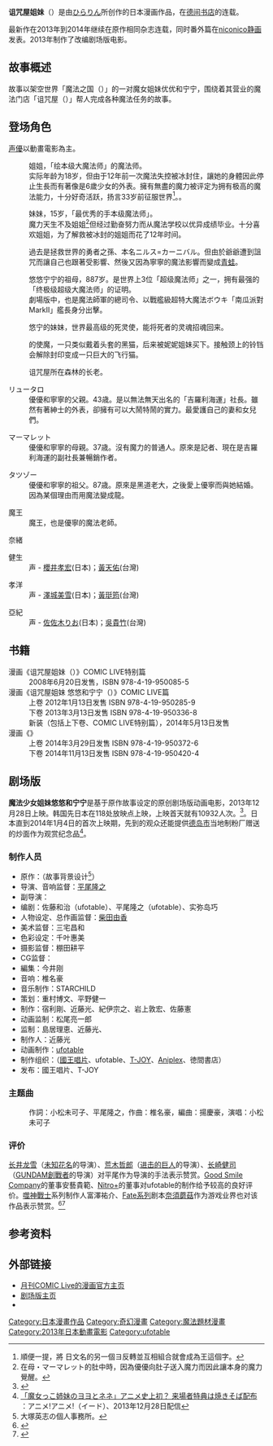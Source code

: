 {{Infobox animanga/Headerofja
|title= 詛咒屋姐妹
|image= 
|size= 
|caption= 
|japanese= 
|english= 
|kana= 
|romaji= 
|genre= 
}}
{{Infobox animanga/Manga
|標題= 
|作者= ひらりん
|作畫= 
|出版社= [[德間書店|德間書店]]
|其他出版社= 
|連載雜誌= 月刊COMICリュウ
|label= リュウコミックススペシャル
|網路= 
|發售日= 2008年6月20日
|開始= 
|結束= 
|開始日= 
|結束日= 
|冊數= 1
|話數= 
|其他= 
|版權=
}}
{{Infobox animanga/Movie
|標題= 魔女っこ姉妹のヨヨとネネ
|原作= ひらりん
|導演= 平尾隆之
|腳本= 佐藤和治、平尾隆之、實弥島巧
|人物設定=柴田由香
|機械設定= 
|音樂=[[椎名豪|椎名豪]]
|音樂製作=[[STARCHILD|STARCHILD]]
|動畫製作= [[ufotable|ufotable]]
|製作= 魔女っこ姉妹のヨヨとネネ製作委員会
|代理發行= 
|其他代理發行=
|影片發行= 
|其他影片發行=
|上映日= 2013年12月28日
|片長= 100分
|其他= 
|版權= 
}}
{{Infobox animanga/Footerofja}}
'''诅咒屋姐妹'''（{{lang|ja|のろい屋しまい}}）是由[[ひらりん|ひらりん]]所创作的日本漫画作品，在[[德间书店|德间书店]]的{{tsl|ja|月刊COMICリュウ|月刊COMIC LIVE}}连载。

最新作'''{{lang|ja|のろい屋シークレット}}'''在2013年到2014年继续在原作相同杂志连载，同时番外篇'''{{lang|ja|のろい屋ケモノカル}}'''在[[niconico|niconico静画]]发表。2013年制作了改编剧场版电影。

==故事概述==
故事以架空世界「魔法之国（{{lang|ja|魔の国}}）」的一对魔女姐妹优优和宁宁，围绕着其营业的魔法门店「诅咒屋（{{lang|ja|のろい屋}}）」帮人完成各种魔法任务的故事。

==登场角色==
[[声優|声優]]以動畫電影為主。
;{{nihongo|悠悠|ヨヨ||配音：[[諸星堇|諸星堇]](日本)；[[詹雅菁|詹雅菁]](台灣)}}
:姐姐，「绘本级大魔法师」的魔法师。
:实际年龄为18岁，但由于12年前一次魔法失控被冰封住，讓她的身體因此停止生長而有著像是6歲少女的外表。擁有無盡的魔力被评定为拥有极高的魔法能力，十分好奇活跃，扬言33岁前征服世界<ref>順便一提，將 日文名的另一個ヨ反轉並互相組合就會成為王這個字。</ref>。。

;{{nihongo|宁宁|ネネ||配音：[[加隈亞衣|加隈亞衣]](日本)；[[雷碧文|雷碧文]](台灣)}}
:妹妹，15岁，「最优秀的手本级魔法师」。
:魔力天生不及姐姐<ref>在母・マーマレット的肚中時，因為優優向肚子送入魔力而因此讓本身的魔力覺醒。</ref>但经过勤奋努力而从魔法学校以优异成绩毕业。十分喜欢姐姐，为了解救被冰封的姐姐而花了12年时间。

;{{nihongo|尼鲁斯|ニルス||配音：[[子安武人|子安武人]](日本)；[[吳文民|吳文民]](台灣)}}
: 過去是拯救世界的勇者之孫、本名ニルス=カーニバル。但由於爺爺遭到詛咒而讓自己也跟著受影響、然後又因為寧寧的魔法影響而變成[[青蛙|青蛙]]。

;{{nihongo|悠宁|おヨネ||配音：[[本田貴子|本田貴子]](日本)；[[汪世瑋|汪世瑋]](台灣)}}
:悠悠宁宁的祖母，887岁。是世界上3位「超级魔法师」之一，拥有最强的「终极级超级大魔法师」的证明。
: 劇場版中，也是魔法師軍的總司令、以戰艦級超特大魔法ボウキ「南瓜派對　MarkⅡ」艦長身分出擊。

;{{nihongo|悠美|おヨミ||配音：[[冰上恭子|冰上恭子]](日本)；[[楊凱凱|楊凱凱]](台灣)}}
:悠宁的妹妹，世界最高级的死灵使，能将死者的灵魂招魂回来。

;{{nihongo|比哈克|ビハク||配音：[[中川翔子|中川翔子]]}}
:的使魔，一只类似戴着头套的黑猫，后来被妮妮姐妹买下。接触颈上的铃铛会解除封印变成一只巨大的飞行猫。

;{{nihongo|树长老|樹老長||配音：[[長克巳|長克巳]]}}
:诅咒屋所在森林的长老。

; リュータロ
: 優優和寧寧的父親。43歳。是以無法無天出名的「吉羅利海運」社長。雖然有著紳士的外表，卻擁有可以大鬧特鬧的實力。最愛護自己的妻和女兒們。

; マーマレット
: 優優和寧寧的母親。37歳。沒有魔力的普通人。原來是記者、現在是吉羅利海運的副社長兼暢銷作者。

; タツゾー
: 優優和寧寧的祖父。87歳。原來是黑道老大，之後愛上優寧而與她結婚。因為某個理由而用魔法變成龍。

; 魔王
: 魔王，也是優寧的魔法老師。

; 奈緒

; 健生
: 声 - [[櫻井孝宏|櫻井孝宏]](日本)；[[黃天佑|黃天佑]](台灣)

; 孝洋
: 声 - [[澤城美雪|澤城美雪]](日本)；[[黃珽筠|黃珽筠]](台灣)

; 亞紀
: 声 - [[佐佐木りお|佐佐木りお]](日本)；[[吳貴竹|吳貴竹]](台灣)

==书籍==
;漫画《诅咒屋姐妹（{{lang|ja|のろい屋しまい}}）》COMIC LIVE特别篇
:2008年6月20日发售，ISBN 978-4-19-950085-5
;漫画《诅咒屋姐妹 悠悠和宁宁（{{lang|ja|のろい屋姉妹 ヨヨとネネ}}）》COMIC LIVE篇
:上卷 2012年1月13日发售 ISBN 978-4-19-950285-9
:下卷 2013年3月13日发售 ISBN 978-4-19-950336-8
:新装（包括上下卷、COMIC LIVE特别篇），2014年5月13日发售
;漫画《{{lang|ja|のろい屋シークレット}}》
:上卷 2014年3月29日发售 ISBN 978-4-19-950372-6
:下卷 2014年11月13日发售 ISBN 978-4-19-950420-4

==剧场版==
{{Infobox animanga/Headerofja
|title= 魔法少女姐妹悠悠和宁宁
|image= 
|size= 
|caption= 
|japanese= 魔女っこ姉妹のヨヨとネネ
|english= 
|kana= まじょっこしまいのヨヨとネネ
|romaji= 
|genre= 
}}
{{Infobox animanga/name
|original= 
|official= 
|formal= {{flagicon|ROC}}小魔法姐妹優優與寧寧
|common= 
}}
{{Infobox animanga/Movie
|標題= 
|總導演= 
|導演= [[平尾隆之|平尾隆之]]
|原案=
|原作={{lang|ja|ひらりん}}（故事背景设计）
|腳本= 佐藤和治、平尾隆之、实弥岛巧
|人物設定= 柴田由香
|音樂=[[椎名豪|椎名豪]]
|音樂製作=
|動畫製作= [[ufotable|ufotable]]
|製作= [[制作委员会方式|魔法少女姐妹悠悠和宁宁製作委員会]]
|代理發行= 
|其他代理發行=
|影片發行= 
|其他影片發行=
|上映日= {{Flagicon|JPN}} 2013年12月28日<br />{{Flagicon|KOR}} 2013年12月25日
|片長= 100分钟
|其他= 
|版權= 
}}
{{Infobox animanga/Footerofja}}
'''魔法少女姐妹悠悠和宁宁'''是基于原作故事设定的原创剧场版动画电影，2013年12月28日上映。韩国先日本在118处放映点上映，上映首天就有10932人次。<ref>{{Cite web |url=http://newslounge.net/archives/108401 |title=劇場アニメ「魔女っこ姉妹のヨヨとネネ」韓国初日で動員1万人！NARUTO、ドラえもん超えた |accessdate=2014-11-23 |archive-date=2015-02-04 |archive-url=https://web.archive.org/web/20150204151759/http://newslounge.net/archives/108401 |dead-url=no }}</ref>。日本直到2014年1月4日的首次上映期，先到的观众还能提供[[德岛市|德岛市]]当地制粉厂赠送的炒面作为观赏纪念品<ref>[http://animeanime.jp/article/2013/12/28/16894.html 「魔女っこ姉妹のヨヨとネネ」アニメ史上初？ 来場者特典は焼きそば配布] {{Wayback|url=http://animeanime.jp/article/2013/12/28/16894.html |date=20140902231304 }}：アニメ!アニメ!（イード）、2013年12月28日配信</ref>。
===制作人员===
* 原作：{{lang|ja|ひらりん}}（故事背景设计<ref>大塚英志の個人事務所。</ref>）
* 导演、音响监督：[[平尾隆之|平尾隆之]]
* 副导演：{{lang|ja|高橋タクロヲ}}
* 编剧：佐藤和治（ufotable）、平尾隆之（ufotable）、实弥岛巧
* 人物设定、总作画监督：[[柴田由香|柴田由香]]
* 美术监督：三宅昌和
* 色彩设定：千叶惠美
* 摄影监督：棚田耕平
* CG监督：{{lang|ja|宍戸幸次郎}}
* 編集：今井刚
* 音响：椎名豪
* 音乐制作：STARCHILD
* 策划：重村博文、平野健一 
* 制作：宿利剛、近藤光、紀伊宗之、岩上敦宏、佐藤憲
* 动画监制：松尾亮一郎
* 监制：島居理恵、近藤光、{{lang|ja|三ッ木早苗}}
* 制作人：近藤光
* 动画制作：[[ufotable|ufotable]]
* 制作组织：{{lang|ja|魔女っこ姉妹のヨヨとネネ製作委員会}}（[[國王唱片|國王唱片]]、ufotable、[[T-JOY|T-JOY]]、[[Aniplex|Aniplex]]、徳間書店）
* 发布：國王唱片、T-JOY
===主题曲===
;{{lang|ja|虹の約束}}
:作詞：小松未可子、平尾隆之，作曲：椎名豪，編曲：揚慶豪，演唱：小松未可子
===评价===
[[长井龙雪|长井龙雪]]（[[我们仍未知道那天所看见的花名。|未知花名]]的导演）、[[荒木哲郎|荒木哲郎]]（[[进击的巨人|进击的巨人]]的导演）、[[长崎健司|长崎健司]]（[[GUNDAM創戰者|GUNDAM創戰者]]的导演）对平尾作为导演的手法表示赞赏。[[Good_Smile_Company|Good Smile Company]]的董事安藝貴範、[[Nitro+|Nitro+]]的董事{{lang|ja|でじたろう}}对ufotable的制作给予较高的良好评价。[[噬神戰士|噬神戰士]]系列制作人富澤祐介、[[Fate|Fate系列]]剧本[[奈須蘑菇|奈須蘑菇]]作为游戏业界也对该作品表示赞赏。<ref>{{Cite web |url=http://animeanime.jp/article/2013/12/24/16840.html |title=「魔女っこ姉妹のヨヨとネネ」アニメ業界人も絶賛 応援コメント公開 |accessdate=2014-11-23 |archive-date=2014-09-02 |archive-url=https://web.archive.org/web/20140902231256/http://animeanime.jp/article/2013/12/24/16840.html |dead-url=no }}</ref><ref>{{Cite web |url=http://www.typemoon.org/bbb/diary/log/201312.html |title=竹箒日記 |accessdate=2014-11-23 |archive-date=2015-01-09 |archive-url=https://web.archive.org/web/20150109092916/http://www.typemoon.org/bbb/diary/log/201312.html |dead-url=no }}</ref>

==参考资料==
{{reflist}}
==外部链接==
*[https://web.archive.org/web/20131224100422/http://www.comic-ryu.jp/noroiya/ 月刊COMIC Live的漫画官方主页]
*[http://www.majocco.jp/ 剧场版主页]{{Wayback|url=http://www.majocco.jp/ |date=20141205104746 }}
*{{twitter|yoyonene_movie|映画『魔女っこ姉妹のヨヨとネネ』}}
{{平尾隆之執導作品}}
{{Ufotable}}
{{DEFAULTSORT:Noroi}}
[[Category:日本漫畫作品|Category:日本漫畫作品]]
[[Category:奇幻漫畫|Category:奇幻漫畫]]
[[Category:魔法題材漫畫|Category:魔法題材漫畫]]
[[Category:2013年日本動畫電影|Category:2013年日本動畫電影]]
[[Category:ufotable|Category:ufotable]]